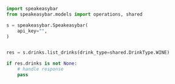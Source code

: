 ```python ListDrinks.py
import speakeasybar
from speakeasybar.models import operations, shared

s = speakeasybar.Speakeasybar(
    api_key="",
)


res = s.drinks.list_drinks(drink_type=shared.DrinkType.WINE)

if res.drinks is not None:
    # handle response
    pass
```
